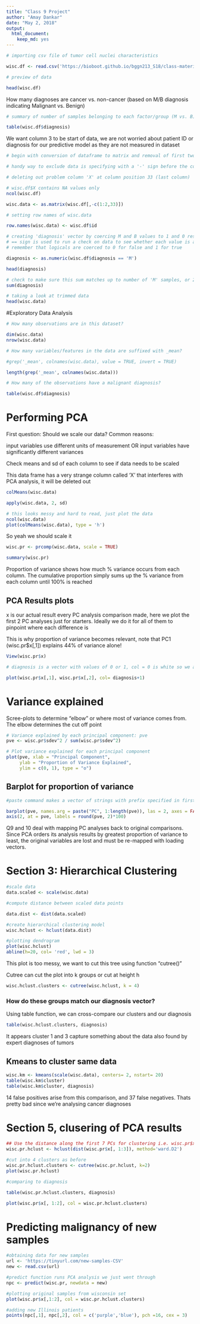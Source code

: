 ```yaml
---
title: "Class 9 Project"
author: "Amay Dankar"
date: "May 2, 2018"
output: 
  html_document: 
    keep_md: yes
---
```



```r
# importing csv file of tumor cell nuclei characteristics 

wisc.df <- read.csv('https://bioboot.github.io/bggn213_S18/class-material/WisconsinCancer.csv')

# preview of data

head(wisc.df)

```

How many diagnoses are cancer vs. non-cancer (based on M/B diagnosis indicating Malignant vs. Benign)

```r
# summary of number of samples belonging to each factor/group (M vs. B) 

table(wisc.df$diagnosis)

```

We want column 3 to be start of data, we are not worried about patient ID or diagnosis for our predictive model as they are not measured in dataset

```r
# begin with conversion of dataframe to matrix and removal of first two columns

# handy way to exclude data is specifying with a '-' sign before the columns/rows to be removed

# deleting out problem column 'X' at column position 33 (last column)

# wisc.df$X contains NA values only
ncol(wisc.df)

wisc.data <- as.matrix(wisc.df[,-c(1:2,33)])

# setting row names of wisc.data

row.names(wisc.data) <- wisc.df$id

# creating 'diagnosis' vector by coercing M and B values to 1 and 0 respectively
# == sign is used to run a check on data to see whether each value is a True or False depending on what you're checking against
# remember that logicals are coerced to 0 for false and 1 for true

diagnosis <- as.numeric(wisc.df$diagnosis == 'M')

head(diagnosis)

# check to make sure this sum matches up to number of 'M' samples, or 212
sum(diagnosis)

# taking a look at trimmed data
head(wisc.data)

```

#Exploratory Data Analysis


```r
# How many observations are in this dataset?

dim(wisc.data)
nrow(wisc.data)

# How many variables/features in the data are suffixed with _mean?

#grep('_mean', colnames(wisc.data), value = TRUE, invert = TRUE)

length(grep('_mean', colnames(wisc.data)))

# How many of the observations have a malignant diagnosis?

table(wisc.df$diagnosis)

```

# Performing PCA 

First question: Should we scale our data? 
Common reasons: 

input variables use different units of measurement OR
input variables have significantly different variances

Check means and sd of each column to see if data needs to be scaled

This data frame has a very strange column called 'X' that interferes with PCA analysis, it will be deleted out

```r
colMeans(wisc.data)

apply(wisc.data, 2, sd)

# this looks messy and hard to read, just plot the data
ncol(wisc.data)
plot(colMeans(wisc.data), type = 'h')

```


So yeah we should scale it

```r

wisc.pr <- prcomp(wisc.data, scale = TRUE)

summary(wisc.pr)

```


Proportion of variance shows how much % variance occurs from each column. The cumulative proportion simply sums up the % variance from each column until 100% is reached

## PCA Results plots

x is our actual result every PC analysis comparison made, here we plot the first 2 PC analyses just for starters. Ideally we do it for all of them to pinpoint where each difference is

This is why proportion of variance becomes relevant, note that PC1 (wisc.pr$x[,1]) explains 44% of variance alone!

```r
View(wisc.pr$x)

# diagnosis is a vector with values of 0 or 1, col = 0 is white so we add 1 to the vector to change all white plot points to an actual color

plot(wisc.pr$x[,1], wisc.pr$x[,2], col= diagnosis+1)

```

# Variance explained

Scree-plots to determine "elbow" or where most of variance comes from. The elbow determines the cut off point

```r
# Variance explained by each principal component: pve
pve <- wisc.pr$sdev^2 / sum(wisc.pr$sdev^2) 

# Plot variance explained for each principal component
plot(pve, xlab = "Principal Component", 
     ylab = "Proportion of Variance Explained", 
     ylim = c(0, 1), type = "o")
```

## Barplot for proportion of variance 

```r
#paste command makes a vector of strings with prefix specified in first paramater, and number specified in second

barplot(pve, names.arg = paste("PC", 1:length(pve)), las = 2, axes = FALSE, ylab = "Proportion of Variance")
axis(2, at = pve, labels = round(pve, 2)*100)
```

Q9 and 10 deal with mapping PC analyses back to original comparisons. Since PCA orders its analysis results by greatest proportion of variance to least, the original variables are lost and must be re-mapped with loading vectors. 

# Section 3: Hierarchical Clustering

```r

#scale data
data.scaled <- scale(wisc.data)

#compute distance between scaled data points

data.dist <- dist(data.scaled)

#create hierarchical clustering model
wisc.hclust <- hclust(data.dist)

#plotting dendrogram
plot(wisc.hclust)
abline(h=20, col= 'red', lwd = 3)

```

This plot is too messy, we want to cut this tree using function "cutree()"

Cutree can cut the plot into k  groups or cut at height h 

```r

wisc.hclust.clusters <- cutree(wisc.hclust, k = 4)

```


### How do these groups match our diagnosis vector?

Using table function, we can cross-compare our clusters and our diagnosis

```r

table(wisc.hclust.clusters, diagnosis)

```

It appears cluster 1 and 3 capture something about the data also found by expert diagnoses of tumors

## Kmeans to cluster same data

```r
wisc.km <- kmeans(scale(wisc.data), centers= 2, nstart= 20)
table(wisc.km$cluster)
table(wisc.km$cluster, diagnosis)

```

14 false positives arise from this comparison, and 37 false negatives. Thats pretty bad since we're analysing cancer diagnoses


#  Section 5, clusering of PCA results

```r
## Use the distance along the first 7 PCs for clustering i.e. wisc.pr$x[, 1:7]
wisc.pr.hclust <- hclust(dist(wisc.pr$x[, 1:3]), method='ward.D2')

#cut into 4 clusters as before
wisc.pr.hclust.clusters <- cutree(wisc.pr.hclust, k=2)
plot(wisc.pr.hclust)

#comparing to diagnosis

table(wisc.pr.hclust.clusters, diagnosis)

plot(wisc.pr$x[, 1:2], col = wisc.pr.hclust.clusters)


```


# Predicting malignancy of new samples

```r

#obtaining data for new samples
url <- 'https://tinyurl.com/new-samples-CSV'
new <- read.csv(url)

#predict function runs PCA analysis we just went through
npc <- predict(wisc.pr, newdata = new)

#plotting original samples from wisconsin set
plot(wisc.pr$x[,1:2], col = wisc.pr.hclust.clusters)

#adding new Illinois patients
points(npc[,1], npc[,2], col = c('purple','blue'), pch =16, cex = 3)
```















































